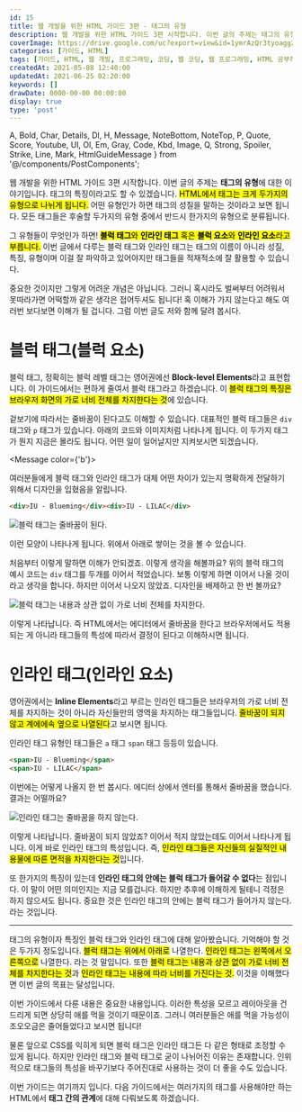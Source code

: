 ```yaml
---
id: 15
title: 웹 개발을 위한 HTML 가이드 3편 - 태그의 유형
description: 웹 개발을 위한 HTML 가이드 3편 시작합니다. 이번 글의 주제는 태그의 유형에 대한 이야기입니다. 태그의 특징이라고도 할 수 있겠습니다. HTML에서 태그는 크게 두가지의 유형으로 나뉘게 됩니다. 어떤 유형인가 하면 태그의 성질을 말하는 것이라고 보면 됩니다. 모든 태그들은 후술할 두가지의 유형 중에서 반드시 한가지의 유형으로 분류됩니다. 그 유형들이 무엇인가 하면! 블럭 태그와 인라인 태그 혹은 블럭 요소와 인라인 요소라고 부릅니다.
coverImage: https://drive.google.com/uc?export=view&id=1ymrAzQr3tyoaggZjWmQGulD-eKBhN43n
categories: [가이드, HTML]
tags: [가이드, HTML, 웹 개발, 프로그래밍, 코딩, 웹 코딩, 웹 프로그래밍, HTML 공부하기, HTML 초보, 블럭 태그, 인라인 태그]
createdAt: 2021-05-08 12:40:00
updatedAt: 2021-06-25 02:20:00
keywords: []
drawDate: 0000-00-00 00:00:00
display: true
type: 'post'
---
```


  A, Bold, Char, Details, Dl, H, Message, NoteBottom, NoteTop, P,
  Quote, Score, Youtube, Ul, Ol, Em, Gray, Code, Kbd, Image,
  Q, Strong, Spoiler, Strike, Line, Mark, HtmlGuideMessage
} from '@/components/PostComponents';

<HtmlGuideMessage />

<P>웹 개발을 위한 HTML 가이드 3편 시작합니다. 이번 글의 주제는 <Strong>태그의 유형</Strong>에 대한 이야기입니다. 태그의 특징이라고도 할 수 있겠습니다. <Mark>HTML에서 태그는 크게 두가지의 유형으로 나뉘게 됩니다.</Mark> 어떤 유형인가 하면 태그의 성질을 말하는 것이라고 보면 됩니다. 모든 태그들은 후술할 두가지의 유형 중에서 반드시 한가지의 유형으로 분류됩니다.</P>

그 유형들이 무엇인가 하면! <Mark>**블럭 태그**와 **인라인 태그** 혹은 **블럭 요소**와 **인라인 요소**라고 부릅니다.</Mark> 이번 글에서 다루는 블럭 태그와 인라인 태그는 태그의 이름이 아니라 성질, 특징, 유형이며 이걸 잘 파악하고 있어야지만 태그들을 적재적소에 잘 활용할 수 있습니다.

중요한 것이지만 그렇게 어려운 개념은 아닙니다. 그러니 혹시라도 벌써부터 어려워서 못따라가면 어떡할까 같은 생각은 접어두셔도 됩니다! 혹 이해가 가지 않는다고 해도 여러번 보다보면 이해가 될 겁니다. 그럼 이번 글도 저와 함께 달려 봅시다.

# 블럭 태그(블럭 요소)
블럭 태그, 정확히는 블럭 레벨 태그는 영어권에선 **Block-level Elements**라고 표현합니다. 이 가이드에서는 편하게 줄여서 블럭 태그라고 하겠습니다. 이 <Mark>블럭 태그의 특징은 브라우저 화면의 가로 너비 전체를 차지한다는 것</Mark>에 있습니다.

겉보기에 따라서는 줄바꿈이 된다고도 이해할 수 있습니다. 대표적인 블럭 태그들은 `div` 태그와 `p` 태그가 있습니다. 아래의 코드와 이미지처럼 나타나게 됩니다. 이 두가지 태그가 뭔지 지금은 몰라도 됩니다. 어떤 일이 일어날지만 지켜보시면 되겠습니다.

<Message color={'b'}>
  <p>여러분들에게 블럭 태그와 인라인 태그가 대체 어떤 차이가 있는지 명확하게 전달하기 위해서 디자인을 입혔음을 알립니다.</p>
</Message>

```html
<div>IU - Blueming</div><div>IU - LILAC</div>
```

![블럭 태그는 줄바꿈이 된다.](https://drive.google.com/uc?export=view&id=1gNCCpxupi7n4eN7L2A2v1_r-oov6xaeE)

이런 모양이 나타나게 됩니다. 위에서 아래로 쌓이는 것을 볼 수 있습니다.

처음부터 이렇게 말하면 이해가 안되겠죠. 이렇게 생각을 해볼까요? 위의 블럭 태그의 예시 코드는 `div` 태그를 두개를 이어서 적었습니다. 보통 이렇게 하면 <Bold>이어서 나올 것</Bold>이라고 생각을 합니다. 하지만 이어서 나오지 않았죠. 디자인을 배제하고 한 번 볼까요?

![블럭 태그는 내용과 상관 없이 가로 너비 전체를 차지한다.](https://drive.google.com/uc?export=view&id=10eo5JtxzMU2axmpIZRuwOz36rVLdwI8E)

이렇게 나타납니다. 즉 HTML에서는 에디터에서 줄바꿈을 한다고 브라우저에서도 적용되는 게 아니라 태그들의 특성에 따라서 결정이 된다고 이해하시면 됩니다.

# 인라인 태그(인라인 요소)
영어권에서는 **Inline Elements**라고 부르는 인라인 태그들은 브라우저의 가로 너비 전체를 차지하는 것이 아니라 자신들만의 영역을 차지하는 태그들입니다. <Mark>줄바꿈이 되지 않고 계에에속 옆으로 나열된다</Mark>고 보시면 됩니다.

인라인 태그 유형인 태그들은 `a` 태그 `span` 태그 등등이 있습니다.

```html
<span>IU - Blueming</span>
<span>IU - LILAC</span>
```

이번에는 어떻게 나올지 한 번 봅시다. 에디터 상에서 엔터를 통해서 줄바꿈을 했습니다. 결과는 어떨까요?

![인라인 태그는 줄바꿈을 하지 않는다.](https://drive.google.com/uc?export=view&id=1zsMAZ2sC21TxDoOJNcLoyVJ3K3lzR9jd)

이렇게 나타납니다. 줄바꿈이 되지 않았죠? 이어서 적지 않았는데도 이어서 나타나게 됩니다. 이게 바로 인라인 태그의 특성입니다. 즉, <Mark>인라인 태그들은 자신들의 실질적인 내용물에 따른 면적을 차지한다는 것</Mark>입니다.

또 한가지의 특징이 있는데 <Strong>인라인 태그의 안에는 블럭 태그가 들어갈 수 없다</Strong>는 점입니다. 이 말이 어떤 의미인지는 지금 모를겁니다. 하지만 추후에 이해하게 될테니 걱정은 하지 않으셔도 됩니다. 중요한 것은 인라인 태그의 안에는 블럭 태그가 들어가지 않는다. 라는 것입니다.

---

태그의 유형이자 특징인 블럭 태그와 인라인 태그에 대해 알아봤습니다. 기억해야 할 것은 두가지 정도입니다. <Mark>블럭 태그는 위에서 아래로</Mark> 나열한다. <Mark>인라인 태그는 왼쪽에서 오른쪽으로</Mark> 나열한다. 라는 것 말입니다. 또한 <Mark>블럭 태그는 내용과 상관 없이 가로 너비 전체를 차지한다는 것</Mark>과 <Mark>인라인 태그는 내용에 따라 너비를 가진다는 것.</Mark> 이것을 이해했다면 이번 글의 목표는 달성입니다.

이번 가이드에서 다룬 내용은 중요한 내용입니다. 이러한 특성을 모르고 레이아웃을 건드리게 되면 상당히 애를 먹을 것이기 때문이죠. 그러니 여러분들은 애를 먹을 가능성이 조오오금은 줄어들었다고 보시면 됩니다!

물론 앞으로 CSS를 익히게 되면 블럭 태그은 인라인 태그든 다 같은 형태로 조정할 수 있게 됩니다. 하지만 인라인 태그와 블럭 태그로 굳이 나뉘어진 이유는 존재합니다. 인위적으로 태그들의 특성을 바꾸기보다 주어진대로 사용하는 것이 더 좋을 수도 있습니다.

이번 가이드는 여기까지 입니다. 다음 가이드에서는 여러가지의 태그를 사용해야만 하는 HTML에서 <Strong>태그 간의 관계</Strong>에 대해 다뤄보도록 하겠습니다.
